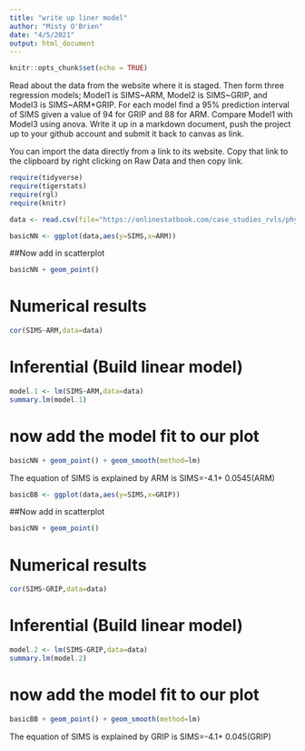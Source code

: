 ```yaml
---
title: "write up liner model"
author: "Misty O'Brien"
date: "4/5/2021"
output: html_document
---
```


```r
knitr::opts_chunk$set(echo = TRUE)
```

Read about the data from the website where it is staged.  Then form three regression models; Model1 is SIMS~ARM, Model2 is SIMS~GRIP, and Model3 is SIMS~ARM+GRIP. For each model find a 95% prediction interval of SIMS given a value of 94  for GRIP and 88 for ARM. Compare Model1 with Model3 using anova. Write it up in a markdown document, push the project up to your github account and submit it back to canvas as link. 

 

You can import the data directly from a link to its website.  Copy that link to the clipboard by right clicking on Raw Data and then copy link.
```r
require(tidyverse)
require(tigerstats)
require(rgl)
require(knitr)

```

```r
data <- read.csv(file="https://onlinestatbook.com/case_studies_rvls/physical_strength/data.txt",sep="",header=TRUE)  

```

```r
basicNN <- ggplot(data,aes(y=SIMS,x=ARM))
```
##Now add in scatterplot

```r
basicNN + geom_point()
```
  
  
# Numerical results

```r
cor(SIMS~ARM,data=data)
```

# Inferential  (Build linear model)
  
```r
model.1 <- lm(SIMS~ARM,data=data)
summary.lm(model.1)
```
# now add the model fit to our plot
  

```r
basicNN + geom_point() + geom_smooth(method=lm)
```

The equation of SIMS is explained by ARM is
SIMS=-4.1+ 0.0545(ARM)


```r
basicBB <- ggplot(data,aes(y=SIMS,x=GRIP))
```
##Now add in scatterplot

```r
basicNN + geom_point()
```
  
  
# Numerical results

```r
cor(SIMS~GRIP,data=data)
```

# Inferential  (Build linear model)
  
```r
model.2 <- lm(SIMS~GRIP,data=data)
summary.lm(model.2)
```
# now add the model fit to our plot
  

```r
basicBB + geom_point() + geom_smooth(method=lm)
```

The equation of SIMS is explained by GRIP is
SIMS=-4.1+ 0.045(GRIP)


